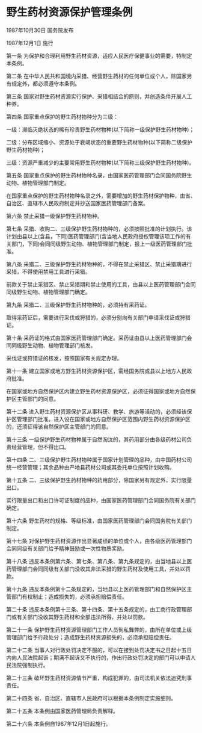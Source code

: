 # 野生药材资源保护管理条例

1987年10月30日 国务院发布　

1987年12月1日 施行

  

第一条 为保护和合理利用野生药材资源，适应人民医疗保健事业的需要，特制定本条例。

第二条 在中华人民共和国境内采猎、经营野生药材的任何单位或个人，除国家另有规定外，都必须遵守本条例。

第三条 国家对野生药材资源实行保护、采猎相结合的原则，并创造条件开展人工种养。

第四条 国家重点保护的野生药材物种分为三级：

一级：濒临灭绝状态的稀有珍贵野生药材物种(以下简称一级保护野生药材物种)；

二级：分布区域缩小、资源处于衰竭状态的重要野生药材物种(以下简称二级保护野生药材物种)；

三级：资源严重减少的主要常用野生药材物种(以下简称三级保护野生药材物种)。

第五条 国家重点保护的野生药材物种名录，由国家医药管理部门会同国务院野生动物、植物管理部门制定。

在国家重点保护的野生药材物种名录之外，需要增加的野生药材保护物种，由省、自治区、直辖市人民政府制定并抄送国家医药管理部门备案。

第六条 禁止采猎一级保护野生药材物种。

第七条 采猎、收购二、三级保护野生药材物种的，必须按照批准的计划执行。该计划由县以上(含县，下同)医药管理部门(含当地人民政府授权管理该项工作的有关部门，下同)会同同级野生动物、植物管理部门制定，报上一级医药管理部门批准。

第八条 采猎二、三级保护野生药材物种的，不得在禁止采猎区、禁止采猎期进行采猎，不得使用禁用工具进行采猎。

前款关于禁止采猎区、禁止采猎期和禁止使用的工具，由县以上医药管理部门会同同级野生动物、植物管理部门确定。

第九条 采猎二、三级保护野生药材物种的，必须持有采药证。

取得采药证后，需要进行采伐或狩猎的，必须分别向有关部门申请采伐证或狩猎证。

第十条 采药证的格式由国家医药管理部门确定。采药证由县以上医药管理部门会同同级野生动物、植物管理部门核发。

采伐证或狩猎证的核发，按照国家有关规定办理。

第十一条 建立国家或地方野生药材资源保护区，需经国务院或县以上地方人民政府批准。

在国家或地方自然保护区内建立野生药材资源保护区，必须征得国家或地方自然保护区主管部门的同意。

第十二条 进入野生药材资源保护区从事科研、教学、旅游等活动的，必须经该保护区管理部门批准。进入设在国家或地方自然保护区范围内野生药材资源保护区的，还须征得该自然保护区主管部门的同意。

第十三条 一级保护野生药材物种属于自然淘汰的，其药用部分由各级药材公司负责经营管理，但不得出口。

第十四条 二、三级保护野生药材物种属于国家计划管理的品种，由中国药材公司统一经营管理；其余品种由产地县药材公司或其委托单位按照计划收购。

第十五条 二、三级保护野生药材物种的药用部分，除国家另有规定外，实行限量出口。

实行限量出口和出口许可证制度的品种，由国家医药管理部门会同国务院有关部门确定。

第十六条 野生药材的规格、等级标准，由国家医药管理部门会同国务院有关部门制定。

第十七条 对保护野生药材资源作出显著成绩的单位或个人，由各级医药管理部门会同同级有关部门给予精神鼓励或一次性物质奖励。

第十八条 违反本条例第六条、第七条、第八条、第九条规定的，由当地县以上医药管理部门会同同级有关部门没收其非法采猎的野生药材及使用工具，并处以罚款。

第十九条 违反本条例第十二条规定的，当地县以上医药管理部门和自然保护区主管部门有权制止；造成损失的，必须承担赔偿责任。

第二十条 违反本条例第十三条、第十四条、第十五条规定的，由工商行政管理部门或有关部门没收其野生药材和全部违法所得，并处以罚款。

第二十一条 保护野生药材资源管理部门工作人员徇私舞弊的，由所在单位或上级管理部门给予行政处分；造成野生药材资源损失的，必须承担赔偿责任。

第二十二条 当事人对行政处罚决定不服的，可以在接到处罚决定书之日起十五日内向人民法院起诉；期满不起诉又不执行的，作出行政处罚决定的部门可以申请人民法院强制执行。

第二十三条 破坏野生药材资源情节严重，构成犯罪的，由司法机关依法追究刑事责任。

第二十四条 省、自治区、直辖市人民政府可以根据本条例制定实施细则。

第二十五条 本条例由国家医药管理局负责解释。

第二十六条 本条例自1987年12月1日起施行。